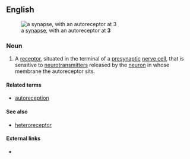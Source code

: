 ==English==
[[Image:Synapse diag1.svg|right|thumb|a [[synapse]], with an autoreceptor at '''3''']]
===Noun===
{{en-noun}}

# A [[receptor]], situated in the terminal of a [[presynaptic]] [[nerve cell]], that is sensitive to [[neurotransmitter]]s released by the [[neuron]] in whose membrane the autoreceptor sits.

====Related terms====
* [[autoreception]]

====See also====
* [[heteroreceptor]]

====External links====
* {{pedia}}